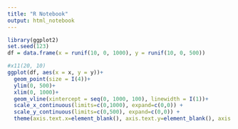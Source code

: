 ```yaml
---
title: "R Notebook"
output: html_notebook
---
```

```r
library(ggplot2)
set.seed(123)
df = data.frame(x = runif(10, 0, 1000), y = runif(10, 0, 500))
```

```r

#x11(20, 10)
ggplot(df, aes(x = x, y = y))+
  geom_point(size = I(4))+
  ylim(0, 500)+
  xlim(0, 1000)+
  geom_vline(xintercept = seq(0, 1000, 100), linewidth = I(1))+
  scale_x_continuous(limits=c(0,1000), expand=c(0,0)) +
  scale_y_continuous(limits=c(0,500), expand=c(0,0)) +
  theme(axis.text.x=element_blank(), axis.text.y=element_blank(), axis.title.x=element_blank(), axis.title.y=element_blank(), panel.grid.minor = element_blank())
```